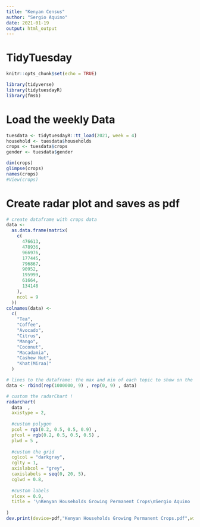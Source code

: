 ```yaml
---
title: "Kenyan Census"
author: "Sergio Aquino"
date: 2021-01-19
output: html_output
---
```


# TidyTuesday

```r

knitr::opts_chunk$set(echo = TRUE)

library(tidyverse)
library(tidytuesdayR)
library(fmsb)

```

# Load the weekly Data

```r

tuesdata <- tidytuesdayR::tt_load(2021, week = 4)
household <- tuesdata$households
crops <- tuesdata$crops
gender <- tuesdata$gender

dim(crops)
glimpse(crops)
names(crops)
#View(crops)

```

# Create radar plot and saves as pdf

```r

# create dataframe with crops data
data <-
  as.data.frame(matrix(
    c(
      476613,
      478936,
      966976,
      177445,
      796867,
      90952,
      195999,
      61664,
      134148
    ),
    ncol = 9
  ))
colnames(data) <-
  c(
    "Tea",
    "Coffee",
    "Avocado",
    "Citrus",
    "Mango",
    "Coconut",
    "Macadamia",
    "Cashew Nut",
    "Khat(Miraa)"
  )

# lines to the dataframe: the max and min of each topic to show on the plot!
data <- rbind(rep(1000000, 9) , rep(0, 9) , data)

# custom the radarChart !
radarchart(
  data  ,
  axistype = 2,
  
  #custom polygon
  pcol = rgb(0.2, 0.5, 0.5, 0.9) ,
  pfcol = rgb(0.2, 0.5, 0.5, 0.5) ,
  plwd = 5 ,
  
  #custom the grid
  cglcol = "darkgray",
  cglty = 1,
  axislabcol = "grey",
  caxislabels = seq(0, 20, 5),
  cglwd = 0.8,
  
  #custom labels
  vlcex = 0.9,
  title = '\nKenyan Households Growing Permanent Crops\nSergio Aquino | Data: rKenyaCensus | #TidyTuesday'
  
) 
dev.print(device=pdf,"Kenyan Households Growing Permanent Crops.pdf",width=10,height=10)
```

